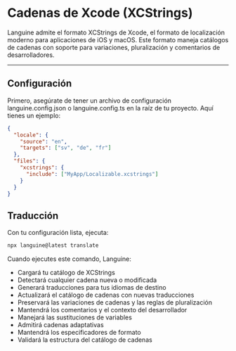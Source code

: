 # Cadenas de Xcode (XCStrings)

Languine admite el formato XCStrings de Xcode, el formato de localización moderno para aplicaciones de iOS y macOS. Este formato maneja catálogos de cadenas con soporte para variaciones, pluralización y comentarios de desarrolladores.

---

## Configuración

Primero, asegúrate de tener un archivo de configuración languine.config.json o languine.config.ts en la raíz de tu proyecto. Aquí tienes un ejemplo:

```json
{
  "locale": {
    "source": "en",
    "targets": ["sv", "de", "fr"]
  },
  "files": {
    "xcstrings": {
      "include": ["MyApp/Localizable.xcstrings"]
    }
  }
}
```

## Traducción

Con tu configuración lista, ejecuta:

```bash
npx languine@latest translate
```

Cuando ejecutes este comando, Languine:

- Cargará tu catálogo de XCStrings
- Detectará cualquier cadena nueva o modificada
- Generará traducciones para tus idiomas de destino
- Actualizará el catálogo de cadenas con nuevas traducciones
- Preservará las variaciones de cadenas y las reglas de pluralización
- Mantendrá los comentarios y el contexto del desarrollador
- Manejará las sustituciones de variables
- Admitirá cadenas adaptativas
- Mantendrá los especificadores de formato
- Validará la estructura del catálogo de cadenas
